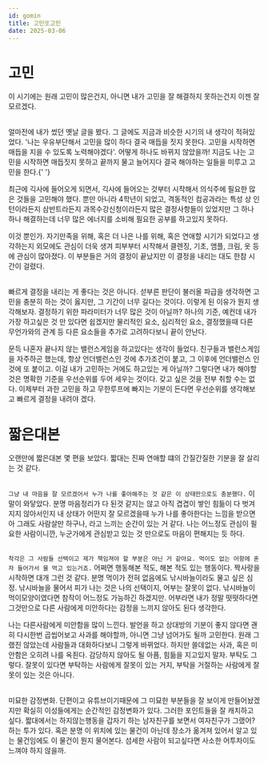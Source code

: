 ```yaml
---
id: gomin
title: 고민또고민
date: 2025-03-06
---
```


# 고민

이 시기에는 원래 고민이 많은건지, 아니면 내가 고민을 잘 해결하지 못하는건지 이젠 잘 모르겠다.

<br /> 얼마전에 내가 썼던 옛날 글을 봤다. 그 글에도 지금과 비슷한 시기의 내
생각이 적혀있었다. '나는 우유부단해서 고민을 많이 하다 결국 매듭을 짓지 못한다.
고민을 시작하면 매듭을 지을 수 있도록 노력해야겠다'. 어떻게 하나도 바뀌지
않았을까! 지금도 나는 고민을 시작하면 매듭짓지 못하고 끝까지 물고 늘어지다 결국
해야하는 일들을 미루고 고민을 한다.{' '}

최근에 긱사에 들어오게 되면서, 긱사에 들어오는 것부터 시작해서 의식주에 필요한 많은 것들을 고민해야 했다. 뿐만 아니라 4학년이 되었고, 격동적인 컴공과라는 특성 상
인턴이라든지 삼반트라든지 과목수강신청이라든지 많은 결정사항들이 있었지만 그 하나하나 해결하는데 너무 많은 에너지를 소비해 필요한 공부를 하고있지 못하다.

이것 뿐인가. 자기만족을 위해, 혹은 더 나은 나를 위해, 혹은 연애할 시기가 되었다고 생각하는지 외모에도 관심이 더욱 생겨 피부부터 시작해서 클렌징, 기초, 앰플, 크림, 옷 등에 관심이 많아졌다.
이 부분들은 거의 결정이 끝났지만 이 결정을 내리는 대도 한참 시간이 걸렸다.

<br />
빠르게 결정을 내리는 게 좋다는 것은 아니다. 섣부른 판단이 불러올 파급을 생각하면
고민을 충분히 하는 것이 옳지만, 그 기간이 너무 길다는 것이다. 이렇게 된 이유가 뭔지
생각해보자. 결정하기 위한 파라미터가 너무 많은 것이 아닐까? 하나의 기준, 예컨데 내가
가장 하고싶은 것 만 있다면 쉽겠지만 물리적인 요소, 심리적인 요소, 결정했을때 다른
무언가와의 관계 등 다른 요소들을 추가로 고려하다보니 끝이 안난다.

문득 나혼자 끝나지 않는 밸런스게임을 하고있다는 생각이 들었다. 친구들과 밸런스게임을 자주하곤 했는데, 항상 언더밸런스인 것에 추가조건이 붙고, 그 이후에 언더밸런스 인 것에 또 붙이고. 이걸 내가 고민하는 거에도 하고있는 게 아닐까?
그렇다면 내가 해야할 것은 명확한 기준을 우선순위를 두어 세우는 것이다. 갖고 싶은 것을 전부 취할 수는 없다. 이제부터 과한 고민을 하고 무한루프에 빠지는 기분이 든다면 우선순위를 생각해보고 빠르게 결정을 내려야 겠다.

# 짧은대본

오랜만에 짧은대본 몇 편을 보았다. 짧대는 진짜 연애할 떄의 간질간질한 기분을 잘 살리는 것 같다.

<br /> `그냥 내 마음을 잘 모르겠어서 누가 나를 좋아해주는 것 같은 이
상태만으로도 충분했다.` 이말이 와닿았다. 분명 마음정리가 다 된것 같지는 않고
아직 겹겹이 쌓인 힘듦이 다 벗겨지지 않아서인지 내 상태가 어떤지 잘 모르겠을때
누가 나를 좋아한다는 느낌을 받으면 아 그래도 사람살만 하구나, 라고 느끼는 순간이
있는 거 같다. 나는 어느정도 관심이 필요한 사람이니깐, 누군가에게 관심받고 있는
것 만으로도 마음이 편해지는 듯 하다.

<br /> `착각은 그 사람들 선택이고 제가 책임져야 할 부분은 아닌 거 같아요. 먹이도
없는 어항에 혼자 들어가서 물 먹고 있는거죠.` 어쩌면 행동해본 적도, 해본 적도
있는 행동이다. 짝사랑을 시작하면 대개 그런 것 같다. 분명 먹이가 전혀 없음에도
낚시바늘이라도 물고 싶은 심정. 낚시바늘을 물어서 피가 나는 것은 나의 선택이지,
어부는 잘못이 없다. 낚시바늘이 먹이모양이였다면 참작이 어느정도 가능하긴
하겠지만. 어부라면 내가 정말 떳떳하다면 그것만으로 다른 사람에게 미안하다는
감정을 느끼지 않아도 된다 생각한다.

나는 다른사람에게 미안함을 많이 느낀다. 발언을 하고 상대방의 기분이 좋지 않다면 괜히 다시한번 곱씹어보고 사과를 해야할까, 아니면 그냥 넘어가도 될까 고민한다. 원래 그랬진 않았는데 사람들과 대화하다보니 그렇게 바뀌었다.
하지만 쓸데없는 사과, 혹은 미안함은 오히려 나를 옥죈다. 감당하지 않아도 될 아픔, 힘듦을 지고있지 말자. 부탁도 그렇다. 잘못이 있다면 부탁하는 사람에게 잘못이 있는 거지, 부탁을 거절하는 사람에게 잘못이 있는 것은 아니다.

<br /> 미묘한 감정변화. 단편이고 유튜브이기때문에 그 미묘한 부분들을 잘 보이게
만들어놨겠지만 확실히 이성들에게는 순간적인 감정변화가 있다. 그러한 포인트들을
잘 캐치하고 싶다. 짧대에서는 하지않는행동을 갑자기 하는 남자친구를 보면서
여자친구가 그랬어? 하는 투가 있다. 혹은 분명 이 위치에 있는 물건이 아닌데 장소가
옮겨져 있어서 알고 있는 물건임에도 이 물건이 뭔지 물어본다. 섬세한 사람이
되고싶다면 사소한 어투차이도 느껴야 하지 않을까.
